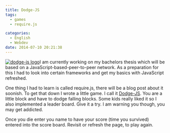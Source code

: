 ```yaml
---
title: Dodge-JS
tags:
  - games
  - require.js

categories:
  - English
  - Webdev
date: 2014-07-10 20:21:38
---
```


[![dodge-js logo](http://xn--der-grne-baum-1ob.net/wp-content/uploads/2014/07/logo-221x300.png)](http://xn--der-grne-baum-1ob.net/games/dodge-js/)I am currently working on my bachelors thesis which will be based on a JavaScript-based-peer-to-peer network. As a preparation for this I had to look into certain frameworks and get my basics with JavaScript refreshed.

One thing I had to learn is called require.js, there will be a blog post about it soonish. To get that down I wrote a little game. I call it [Dodge-JS](http://xn--der-grne-baum-1ob.net/games/dodge-js/). You are a little block and have to dodge falling blocks. Some kids really liked it so I also implemented a leader board. Give it a try. I am warning you though, you may get addicted.

Once you die enter you name to have your score (time you survived) entered into the score board. Revisit or refresh the page, to play again.
